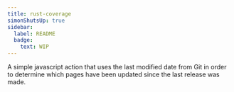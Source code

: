```yaml
---
title: rust-coverage
simonShutsUp: true
sidebar:
  label: README
  badge:
    text: WIP
---
```


A simple javascript action that uses the last modified date from Git in order to determine which pages have been updated since the last release was made.
